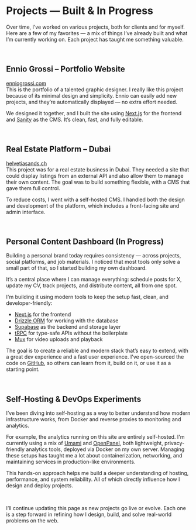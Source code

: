 # Projects — Built & In Progress

Over time, I’ve worked on various projects, both for clients and for myself. Here are a few of my favorites — a mix of things I’ve already built and what I’m currently working on. Each project has taught me something valuable.

<br />

## Ennio Grossi – Portfolio Website

[enniogrossi.com](https://www.enniogrossi.com)
<br />
This is the portfolio of a talented graphic designer. I really like this project because of its minimal design and simplicity. Ennio can easily add new projects, and they’re automatically displayed — no extra effort needed.

We designed it together, and I built the site using [Next.js](https://nextjs.org/) for the frontend and [Sanity](https://www.sanity.io/) as the CMS. It’s clean, fast, and fully editable.

<br />

## Real Estate Platform – Dubai

[helvetiasands.ch](https://www.helvetiasands.ch/)
<br />
This project was for a real estate business in Dubai. They needed a site that could display listings from an external API and also allow them to manage their own content. The goal was to build something flexible, with a CMS that gave them full control.

To reduce costs, I went with a self-hosted CMS. I handled both the design and development of the platform, which includes a front-facing site and admin interface.

<br />

## Personal Content Dashboard (In Progress)

Building a personal brand today requires consistency — across projects, social platforms, and job materials. I noticed that most tools only solve a small part of that, so I started building my own dashboard.

It’s a central place where I can manage everything: schedule posts for X, update my CV, track projects, and distribute content, all from one spot.

I'm building it using modern tools to keep the setup fast, clean, and developer-friendly:
- [Next.js](https://nextjs.org/) for the frontend
- [Drizzle ORM](https://orm.drizzle.team/) for working with the database
- [Supabase](https://supabase.com/) as the backend and storage layer
- [tRPC](https://trpc.io/) for type-safe APIs without the boilerplate
- [Mux](https://www.mux.com/) for video uploads and playback

The goal is to create a reliable and modern stack that’s easy to extend, with a great dev experience and a fast user experience.
I've open-sourced the code on [GitHub](https://github.com/alessiotortora), so others can learn from it, build on it, or use it as a starting point.

<br />

## Self-Hosting & DevOps Experiments

I’ve been diving into self-hosting as a way to better understand how modern infrastructure works, from Docker and reverse proxies to monitoring and analytics.

For example, the analytics running on this site are entirely self-hosted. I'm currently using a mix of [Umami](https://umami.is/) and [OpenPanel](https://openpanel.dev/), both lightweight, privacy-friendly analytics tools, deployed via Docker on my own server. Managing these setups has taught me a lot about containerization, networking, and maintaining services in production-like environments.

This hands-on approach helps me build a deeper understanding of hosting, performance, and system reliability. All of which directly influence how I design and deploy projects.

<br />

I’ll continue updating this page as new projects go live or evolve. Each one is a step forward in refining how I design, build, and solve real-world problems on the web.